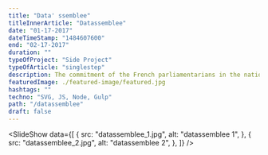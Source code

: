 ```yaml
---
title: "Data' ssemblee"
titleInnerArticle: "Datassemblee"
date: "01-17-2017"
dateTimeStamp: "1484607600"
end: "02-17-2017"
duration: ""
typeOfProject: "Side Project"
typeOfArticle: "singlestep"
description: The commitment of the French parliamentarians in the national assembly has historically been a burning debate.<br><br>As this topic is regularly discussed in the media, I initiated and created this interactive datavisualization with the talented designer <a href="https://geoffreydorne.com/" target="_blank">Geoffrey Dorne</a>, <a href="http://datassemblee.fr/" target="_blank">Datassemblee.fr</a>.<br><br><b>Roles</b><span>:</span><br><br>I have been involved in all the technical aspects of this project. From parsing of the open-source data with a Node.js script to code the actual front-end of the dataviz.
featuredImage: ./featured-image/featured.jpg
hashtags: ""
techno: "SVG, JS, Node, Gulp"
path: "/datassemblee"
draft: false
---
```



<SlideShow data={[
	{
		src: "datassemblee_1.jpg",
		alt: "datassemblee 1",
	},
	{
		src: "datassemblee_2.jpg",
		alt: "datassemblee 2",
	},
]} />
